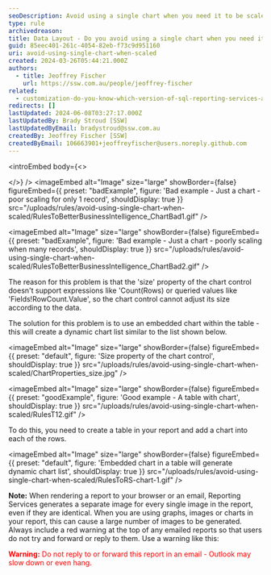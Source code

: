 ```yaml
---
seoDescription: Avoid using a single chart when you need it to be scaled, instead use an embedded chart within the table for dynamic chart lists.
type: rule
archivedreason:
title: Data Layout - Do you avoid using a single chart when you need it to be scaled?
guid: 85eec401-261c-4054-82eb-f73c9d951160
uri: avoid-using-single-chart-when-scaled
created: 2024-03-26T05:44:21.000Z
authors:
  - title: Jeoffrey Fischer
    url: https://ssw.com.au/people/jeoffrey-fischer
related:
  - customization-do-you-know-which-version-of-sql-reporting-services-and-visual-studio-you-are-using
redirects: []
lastUpdated: 2024-06-08T03:27:17.000Z
lastUpdatedBy: Brady Stroud [SSW]
lastUpdatedByEmail: bradystroud@ssw.com.au
createdBy: Jeoffrey Fischer [SSW]
createdByEmail: 106663901+jeoffreyfischer@users.noreply.github.com
---
```


<introEmbed
  body={<>

  </>}
/>
<imageEmbed
  alt="Image"
  size="large"
  showBorder={false}
  figureEmbed={{
    preset: "badExample",
    figure: 'Bad example - Just a chart - poor scaling for only 1 record',
    shouldDisplay: true
  }}
  src="/uploads/rules/avoid-using-single-chart-when-scaled/RulesToBetterBusinessIntelligence_ChartBad1.gif"
/>

<imageEmbed
  alt="Image"
  size="large"
  showBorder={false}
  figureEmbed={{
    preset: "badExample",
    figure: 'Bad example - Just a chart - poorly scaling when many records',
    shouldDisplay: true
  }}
  src="/uploads/rules/avoid-using-single-chart-when-scaled/RulesToBetterBusinessIntelligence_ChartBad2.gif"
/>

The reason for this problem is that the 'size' property of the chart control doesn't support expressions like 'Count(Rows) or queried values like 'Fields!RowCount.Value', so the chart control cannot adjust its size according to the data.

The solution for this problem is to use an embedded chart within the table - this will create a dynamic chart list similar to the list shown below.


<imageEmbed
  alt="Image"
  size="large"
  showBorder={false}
  figureEmbed={{
    preset: "default",
    figure: 'Size property of the chart control',
    shouldDisplay: true
  }}
  src="/uploads/rules/avoid-using-single-chart-when-scaled/ChartProperties_size.jpg"
/>

<imageEmbed
  alt="Image"
  size="large"
  showBorder={false}
  figureEmbed={{
    preset: "goodExample",
    figure: 'Good example - A table with chart',
    shouldDisplay: true
  }}
  src="/uploads/rules/avoid-using-single-chart-when-scaled/RulesT12.gif"
/>

To do this, you need to create a table in your report and add a chart into each of the rows.


<imageEmbed
  alt="Image"
  size="large"
  showBorder={false}
  figureEmbed={{
    preset: "default",
    figure: 'Embedded chart in a table will generate dynamic chart list',
    shouldDisplay: true
  }}
  src="/uploads/rules/avoid-using-single-chart-when-scaled/RulesToRS-chart-1.gif"
/>

**Note:** When rendering a report to your browser or an email, Reporting Services generates a separate image for every single image in the report, even if they are identical. When you are using graphs, images or charts in your report, this can cause a large number of images to be generated. Always include a red warning at the top of any emailed reports so that users do not try and forward or reply to them. Use a warning like this:

<span style="color:red">**Warning:** Do not reply to or forward this report in an email - Outlook may slow down or even hang.</span>

